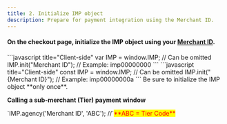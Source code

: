 ```yaml
---
title: 2. Initialize IMP object
description: Prepare for payment integration using the Merchant ID.
---
```



#### On the checkout page, initialize the IMP object using your [Merchant ID](../../ready/3.).

<Tabs>
<Tab title="JavaScript">
```javascript title="Client-side"
  var IMP = window.IMP;   // Can be omitted
  IMP.init("Merchant ID"); // Example: imp00000000 
```

</Tab>

<Tab title="JavaScript (ES Next)">
```javascript title="Client-side"
  const IMP = window.IMP; // Can be omitted
  IMP.init("{Merchant ID}"); // Example: imp00000000a
```

</Tab>
</Tabs>

<Hint style="warning">
Be sure to initialize the IMP object **only once**.

</Hint>

**Calling a sub-merchant (Tier) payment window**

<Hint style="info">
`IMP.agency('Merchant ID', 'ABC');  //`<mark style="color:red;">**ABC = Tier Code**</mark>

</Hint>

